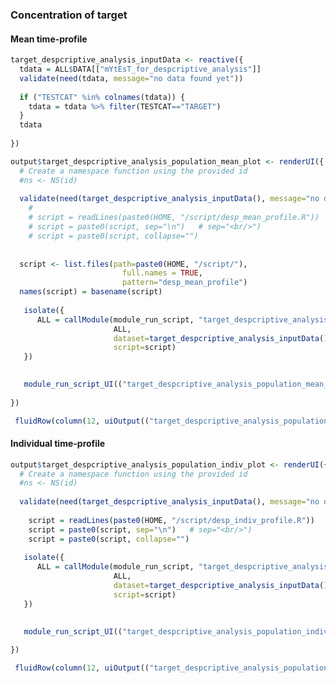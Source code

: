  
### Concentration of target  <a name="run_sim"></a>


#### Mean time-profile <a name="run_sim"></a>
```r
target_despcriptive_analysis_inputData <- reactive({
  tdata = ALL$DATA[["mYtEsT_for_despcriptive_analysis"]] 
  validate(need(tdata, message="no data found yet"))
  
  if ("TESTCAT" %in% colnames(tdata)) {
    tdata = tdata %>% filter(TESTCAT=="TARGET")
  }
  tdata
  
})
```


```r
 
output$target_despcriptive_analysis_population_mean_plot <- renderUI({ 
  # Create a namespace function using the provided id
  #ns <- NS(id)
  
  validate(need(target_despcriptive_analysis_inputData(), message="no data found yet"))
    # 
    # script = readLines(paste0(HOME, "/script/desp_mean_profile.R"))
    # script = paste0(script, sep="\n")   # sep="<br/>")
    # script = paste0(script, collapse="")
  
    
  script <- list.files(path=paste0(HOME, "/script/"), 
                         full.names = TRUE,
                         pattern="desp_mean_profile")
  names(script) = basename(script)
  
   isolate({ 
      ALL = callModule(module_run_script, "target_despcriptive_analysis_population_mean_plot", 
                       ALL, 
                       dataset=target_despcriptive_analysis_inputData(), 
                       script=script)
   }) 
  

   module_run_script_UI(("target_despcriptive_analysis_population_mean_plot"), label = NULL) 
     
})

 fluidRow(column(12, uiOutput(("target_despcriptive_analysis_population_mean_plot"))))

```
 


#### Individual time-profile <a name="run_sim"></a>



```r
 
output$target_despcriptive_analysis_population_indiv_plot <- renderUI({ 
  # Create a namespace function using the provided id
  #ns <- NS(id)
  
  validate(need(target_despcriptive_analysis_inputData(), message="no data found yet"))
  
    script = readLines(paste0(HOME, "/script/desp_indiv_profile.R"))
    script = paste0(script, sep="\n")   # sep="<br/>")
    script = paste0(script, collapse="")
  
   isolate({ 
      ALL = callModule(module_run_script, "target_despcriptive_analysis_population_indiv_plot", 
                       ALL, 
                       dataset=target_despcriptive_analysis_inputData(), 
                       script=script)
   }) 
  

   module_run_script_UI(("target_despcriptive_analysis_population_indiv_plot"), label = NULL) 
     
})

 fluidRow(column(12, uiOutput(("target_despcriptive_analysis_population_indiv_plot"))))

```

